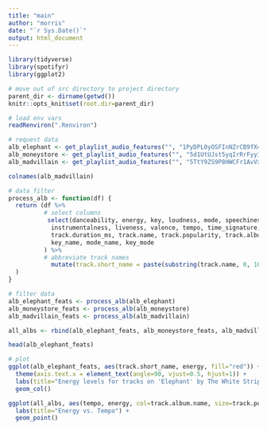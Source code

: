 ```yaml
---
title: "main"
author: "morris"
date: "`r Sys.Date()`"
output: html_document
---
```


```r
library(tidyverse)
library(spotifyr)
library(ggplot2)

# move out of src directory to project directory
parent_dir <- dirname(getwd())
knitr::opts_knit$set(root.dir=parent_dir)
```

```r
# load env vars
readRenviron(".Renviron")
```

```r
# request data
alb_elephant <- get_playlist_audio_features("", "1PyDPL0yOSFInNZrCB9fX4")
alb_moneystore <- get_playlist_audio_features("", "5d1UtUJst5yqIrRrFyy14b")
alb_madvillain <- get_playlist_audio_features("", "5TtY9ZS9P8HWCFr1AvVx1p")
```

```r
colnames(alb_madvillain)
```

```r
# data filter
process_alb <- function(df) {
  return (df %>%
          # select columns 
           select(danceability, energy, key, loudness, mode, speechiness, acousticness,
            instrumentalness, liveness, valence, tempo, time_signature,
            track.duration_ms, track.name, track.popularity, track.album.name, track.track_number,
            key_name, mode_name, key_mode
          ) %>%
          # abbreviate track names
            mutate(track.short_name = paste(substring(track.name, 0, 10), "...", sep=""))
  )
}

# filter data
alb_elephant_feats <- process_alb(alb_elephant)
alb_moneystore_feats <- process_alb(alb_moneystore)
alb_madvillain_feats <- process_alb(alb_madvillain)

all_albs <- rbind(alb_elephant_feats, alb_moneystore_feats, alb_madvillain_feats)

head(alb_elephant_feats)  
```


```r
# plot
ggplot(alb_elephant_feats, aes(track.short_name, energy, fill="red")) +
  theme(axis.text.x = element_text(angle=90, vjust=0.5, hjust=1)) +
  labs(title="Energy levels for tracks on 'Elephant' by The White Stripes") +
  geom_col()

```





```r
ggplot(all_albs, aes(tempo, energy, col=track.album.name, size=track.popularity)) +
  labs(title="Energy vs. Tempo") +
  geom_point()

```










